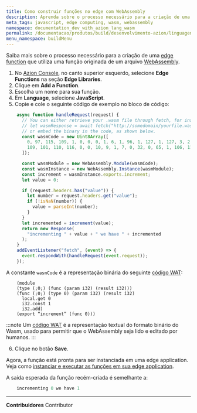 ```yaml
---
title: Como construir funções no edge com WebAssembly
description: Aprenda sobre o processo necessário para a criação de uma edge function que utiliza uma função gerada por WebAssembly.
meta_tags: javascript, edge computing, wasm, webassembly
namespace: documentation_dev_with_azion_lang_wasm
permalink: /documentacao/produtos/build/desenvolvimento-azion/linguagens/wasm/
menu_namespace: buildMenu
---
```


Saiba mais sobre o processo necessário para a criação de uma [edge function](/pt-br/documentacao/produtos/edge-application/edge-functions/) que utiliza uma função originada de um arquivo [WebAssembly](https://webassembly.org/getting-started/developers-guide/).

1. No [Azion Console](https://console.azion.com/), no canto superior esquerdo, selecione **Edge Functions** na seção **Edge Libraries**.
2. Clique em **Add a Function**.
3. Escolha um nome para sua função.
4. Em **Language**, selecione **JavaScript**.
5. Copie e cole o seguinte código de exemplo no bloco de código:

```js
    async function handleRequest(request) {
      // You can either retrieve your .wasm file through fetch, for instance :
      // let wasmResponse = await fetch("http://somedomain/yourfile.wasm")
      // or embed the binary in the code, as shown below.
      const wasmCode = new Uint8Array([
        0, 97, 115, 109, 1, 0, 0, 0, 1, 6, 1, 96, 1, 127, 1, 127, 3, 2, 1, 0, 7, 13, 1, 9, 105, 110, 99, 114, 101,
        109, 101, 110, 116, 0, 0, 10, 9, 1, 7, 0, 32, 0, 65, 1, 106, 11,
      ]);

      const wasmModule = new WebAssembly.Module(wasmCode);
      const wasmInstance = new WebAssembly.Instance(wasmModule);
      const increment = wasmInstance.exports.increment;
      let value = 0;

      if (request.headers.has("value")) {
        let number = request.headers.get("value");
        if (!isNaN(number)) {
          value = parseInt(number);
        }
      }
      let incremented = increment(value);
      return new Response(
        "incrementing " + value + " we have " + incremented
      );
    }
    addEventListener("fetch", (event) => {
      event.respondWith(handleRequest(event.request));
    });
```

A constante `wasmCode` é a representação binária do seguinte [código WAT](https://developer.mozilla.org/en-US/docs/WebAssembly/Understanding_the_text_format):

```
    (module
    (type (;0;) (func (param i32) (result i32)))
    (func (;0;) (type 0) (param i32) (result i32)
      local.get 0
      i32.const 1
      i32.add)
    (export “increment” (func 0)))
```

:::note
Um [código WAT](https://developer.mozilla.org/en-US/docs/WebAssembly/Understanding_the_text_format) é a representação textual do formato binário do Wasm, usado para permitir que o WebAssembly seja lido e editado por humanos.
:::

6. Clique no botão **Save**.

Agora, a função está pronta para ser instanciada em uma edge application. Veja como [instanciar e executar as funções em sua edge application](/pt-br/documentacao/produtos/guias/build/instanciar-edge-functions/).

A saída esperada da função recém-criada é semelhante a:

```js
    incrementing 0 we have 1
```



---


**Contribuidores** <ContributorList>Contributor</ContributorList>
